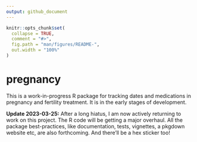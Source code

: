 ```yaml
---
output: github_document
---
```


<!-- README.md is generated from README.Rmd. Please edit that file -->

```r
knitr::opts_chunk$set(
  collapse = TRUE,
  comment = "#>",
  fig.path = "man/figures/README-",
  out.width = "100%"
)
```

# pregnancy

<!-- badges: start -->
<!-- badges: end -->

This is a work-in-progress R package for tracking dates and medications in pregnancy and fertility treatment. 
It is in the early stages of development. 

**Update 2023-03-25:** 
After a long hiatus, I am now actively returning to work on this project.
The R code will be getting a major overhaul.
All the package best-practices, like documentation, tests, vignettes, a pkgdown website etc, are also forthcoming. And there'll be a hex sticker too!

<!-- ## Installation -->

<!-- You can install the development version of pregnancy from [GitHub](https://github.com/) with: -->

<!-- ``` r -->
<!-- # install.packages("devtools") -->
<!-- devtools::install_github("EllaKaye/pregnancy") -->
<!-- ``` -->

<!-- ## Example -->

<!-- This is a basic example which shows you how to solve a common problem: -->

<!-- ```{r example} -->
<!-- library(pregnancy) -->
<!-- ## basic example code -->
<!-- ``` -->

<!-- What is special about using `README.Rmd` instead of just `README.md`? You can include R chunks like so: -->

<!-- ```{r cars} -->
<!-- summary(cars) -->
<!-- ``` -->

<!-- You'll still need to render `README.Rmd` regularly, to keep `README.md` up-to-date. `devtools::build_readme()` is handy for this. You could also use GitHub Actions to re-render `README.Rmd` every time you push. An example workflow can be found here: <https://github.com/r-lib/actions/tree/v1/examples>. -->
